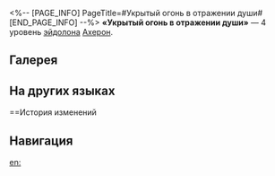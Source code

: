 <%-- [PAGE_INFO]
PageTitle=#Укрытый огонь в отражении души#
[END_PAGE_INFO] --%>
{{Эйдолон Инфобокс
|Название         = Укрытый огонь в отражении души
|Изображение      = Эйдолон Укрытый огонь в отражении души.png
|Персонаж         = Ахерон
|Уровень          = 4
|Длительность     = 
|Описание         = При вступлении противников в бой накладывает на них слабость к урону сверхспособности, которая повышает получаемый от сверхспособности урон на 8%.
|Свойство1        = 
|Масштабирование1 = 
}}
'''«Укрытый огонь в отражении души»''' — 4 уровень [[эйдолон]]а [[Ахерон]].

==Галерея==
{{Галерея|position=left|captionalign=center
|Персонаж Ахерон Эйдолон 4.png|Осколок Эйдолона
}}

==На других языках==
{{На других языках
|en   = Shrined Fire for Mirrored Soul
|zhs  = 亘焰燎照镜中人
|zht  = 亙焰燎照鏡中人
|ja   = {{Rubi|鏡中|きょうちゅう}}を{{Rubi|照|て}}らす{{Rubi|永焔|えいえん}}
|ko   = 거울 속 존재를 비추는 불길
|es   = Llamas del alma reflejada
|fr   = Feu sacré de l'âme reflétée
|ru   = Укрытый огонь в отражении души
|th   = Shrined Fire for Mirrored Soul
|vi   = Hồn Gương Rực Lửa
|de   = Flammen erleuchten den Menschen im Spiegel
|id   = Shrined Fire for Mirrored Soul
|pt   = Fogo Sagrado da Alma Refletida
}}

==История изменений
{{История изменений|3.5}}

==Навигация==
{{Навык Навбокс|Ахерон}}

[[en:]]